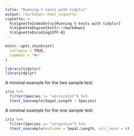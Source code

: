 ```yaml
---
title: "Running t-tests with tidylsr"
output: rmarkdown::html_vignette
vignette: >
  %\VignetteIndexEntry{Running t-tests with tidylsr}
  %\VignetteEngine{knitr::rmarkdown}
  %\VignetteEncoding{UTF-8}
---
```


```r
knitr::opts_chunk$set(
  collapse = TRUE,
  comment = "#>"
)
```

```r
library(tidylsr)
library(dplyr)
```

A minimal example for the two sample test:

```r
iris %>% 
  filter(Species != "versicolor") %>%
  ttest_twosample(Sepal.Length ~ Species)
```
  

A minimal example for the one sample test:

```r
iris %>% 
  filter(Species == "virginica") %>%
  ttest_onesample(outcome = Sepal.Length, null_mean = 6)
```



